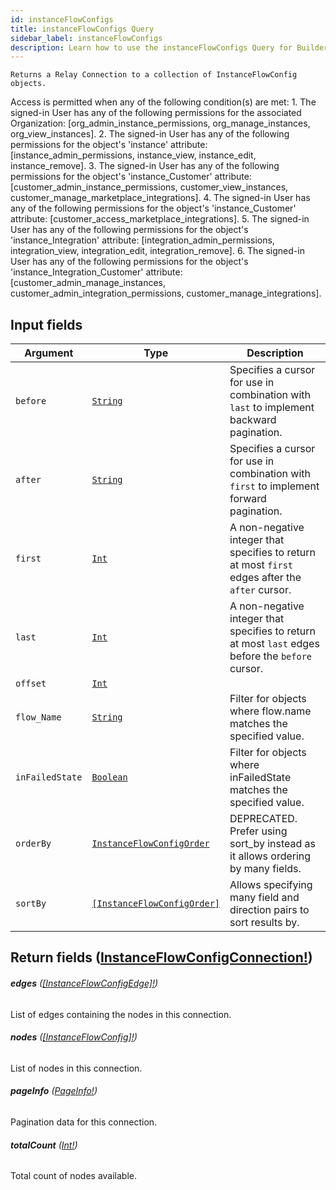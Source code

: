 ```yaml
---
id: instanceFlowConfigs
title: instanceFlowConfigs Query
sidebar_label: instanceFlowConfigs
description: Learn how to use the instanceFlowConfigs Query for Builder's API.
---
```


    Returns a Relay Connection to a collection of InstanceFlowConfig objects.

Access is permitted when any of the following condition(s) are met: 1. The signed-in User has any of the following permissions for the associated Organization: [org_admin_instance_permissions, org_manage_instances, org_view_instances]. 2. The signed-in User has any of the following permissions for the object's 'instance' attribute: [instance_admin_permissions, instance_view, instance_edit, instance_remove]. 3. The signed-in User has any of the following permissions for the object's 'instance_Customer' attribute: [customer_admin_instance_permissions, customer_view_instances, customer_manage_marketplace_integrations]. 4. The signed-in User has any of the following permissions for the object's 'instance_Customer' attribute: [customer_access_marketplace_integrations]. 5. The signed-in User has any of the following permissions for the object's 'instance_Integration' attribute: [integration_admin_permissions, integration_view, integration_edit, integration_remove]. 6. The signed-in User has any of the following permissions for the object's 'instance_Integration_Customer' attribute: [customer_admin_manage_instances, customer_admin_integration_permissions, customer_manage_integrations].

## Input fields

| Argument        | Type                                                                               | Description                                                                                      |
| --------------- | ---------------------------------------------------------------------------------- | ------------------------------------------------------------------------------------------------ |
| `before`        | [`String`](/composer/builder/api/schema/scalar/String.mdx)                                           | Specifies a cursor for use in combination with `last` to implement backward pagination.          |
| `after`         | [`String`](/composer/builder/api/schema/scalar/String.mdx)                                           | Specifies a cursor for use in combination with `first` to implement forward pagination.          |
| `first`         | [`Int`](/composer/builder/api/schema/scalar/Int.mdx)                                                 | A non-negative integer that specifies to return at most `first` edges after the `after` cursor.  |
| `last`          | [`Int`](/composer/builder/api/schema/scalar/Int.mdx)                                                 | A non-negative integer that specifies to return at most `last` edges before the `before` cursor. |
| `offset`        | [`Int`](/composer/builder/api/schema/scalar/Int.mdx)                                                 |                                                                                                  |
| `flow_Name`     | [`String`](/composer/builder/api/schema/scalar/String.mdx)                                           | Filter for objects where flow.name matches the specified value.                                  |
| `inFailedState` | [`Boolean`](/composer/builder/api/schema/scalar/Boolean.mdx)                                         | Filter for objects where inFailedState matches the specified value.                              |
| `orderBy`       | [`InstanceFlowConfigOrder`](/composer/builder/api/schema/input_object/InstanceFlowConfigOrder.mdx)   | DEPRECATED. Prefer using sort_by instead as it allows ordering by many fields.                   |
| `sortBy`        | [`[InstanceFlowConfigOrder]`](/composer/builder/api/schema/input_object/InstanceFlowConfigOrder.mdx) | Allows specifying many field and direction pairs to sort results by.                             |

## Return fields ([InstanceFlowConfigConnection!](/composer/builder/api/schema/object/InstanceFlowConfigConnection.mdx))

###### <b>edges</b> ([[InstanceFlowConfigEdge]!](/composer/builder/api/schema/object/InstanceFlowConfigEdge.mdx))

List of edges containing the nodes in this connection.

###### <b>nodes</b> ([[InstanceFlowConfig]!](/composer/builder/api/schema/object/InstanceFlowConfig.mdx))

List of nodes in this connection.

###### <b>pageInfo</b> ([PageInfo!](/composer/builder/api/schema/object/PageInfo.mdx))

Pagination data for this connection.

###### <b>totalCount</b> ([Int!](/composer/builder/api/schema/scalar/Int.mdx))

Total count of nodes available.
